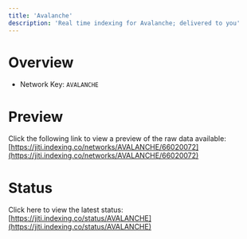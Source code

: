 ```yaml
---
title: 'Avalanche'
description: 'Real time indexing for Avalanche; delivered to you'
---
```


# Overview
- Network Key: `AVALANCHE`

# Preview
Click the following link to view a preview of the raw data available: [https://jiti.indexing.co/networks/AVALANCHE/66020072](https://jiti.indexing.co/networks/AVALANCHE/66020072)

# Status
Click here to view the latest status: [https://jiti.indexing.co/status/AVALANCHE](https://jiti.indexing.co/status/AVALANCHE)
